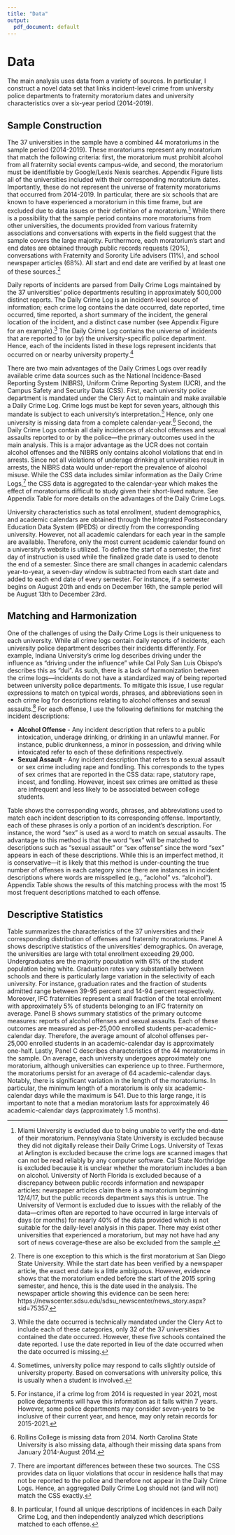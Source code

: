 ```yaml
---
title: "Data"
output:
  pdf_document: default
---
```


# Data \label{section:data}

The main analysis uses data from a variety of sources. In particular, I construct a novel data set that links incident-level crime from university police departments to fraternity moratorium dates and university characteristics over a six-year period (2014-2019).

## Sample Construction \label{section:construction}

The 37 universities in the sample have a combined 44 moratoriums in the sample period (2014-2019). These moratoriums represent any moratorium that match the following criteria: first, the moratorium must prohibit alcohol from all fraternity social events campus-wide, and second, the moratorium must be identifiable by Google/Lexis Nexis searches. Appendix Figure \ref{closure_table} lists all of the universities included with their corresponding moratorium dates. Importantly, these do not represent the universe of fraternity moratoriums that occurred from 2014-2019. In particular, there are six schools that are known to have experienced a moratorium in this time frame, but are excluded due to data issues or their definition of a moratorium.^[Miami University is excluded due to being unable to verify the end-date of their moratorium. Pennsylvania State University is excluded because they did not digitally release their Daily Crime Logs. University of Texas at Arlington is excluded because the crime logs are scanned images that can not be read reliably by any computer software. Cal State Northridge is excluded because it is unclear whether the moratorium includes a ban on alcohol. University of North Florida is excluded because of a discrepancy between public records information and newspaper articles: newspaper articles claim there is a moratorium beginning 12/4/17, but the public records department says this is untrue. The University of Vermont is excluded due to issues with the reliably of the data—crimes often are reported to have occurred in large intervals of days (or months) for nearly 40% of the data provided which is not suitable for the daily-level analysis in this paper. There may exist other universities that experienced a moratorium, but may not have had any sort of news coverage-these are also be excluded from the sample.] While there is a possibility that the sample period contains more moratoriums from other universities, the documents provided from various fraternity associations and conversations with experts in the field suggest that the sample covers the large majority. Furthermore, each moratorium's start and end dates are obtained through public records requests (20%), conversations with Fraternity and Sorority Life advisers (11%), and school newspaper articles (68%). All start and end date are verified by at least one of these sources.^[There is one exception to this which is the first moratorium at San Diego State University. While the start date has been verified by a newspaper article, the exact end date is a little ambiguous. However, evidence shows that the moratorium ended before the start of the 2015 spring semester, and hence, this is the date used in the analysis. The newspaper article showing this evidence can be seen here: https://newscenter.sdsu.edu/sdsu_newscenter/news_story.aspx?sid=75357.]  

Daily reports of incidents are parsed from Daily Crime Logs maintained by the 37 universities' police departments resulting in approximately 500,000 distinct reports. The Daily Crime Log is an incident-level source of information; each crime log contains the date occurred, date reported, time occurred, time reported, a short summary of the incident, the general location of the incident, and a distinct case number (see Appendix Figure \ref{crime_log} for an example).^[While the date occurred is technically mandated under the Clery Act to include each of these categories, only 32 of the 37 universities contained the date occurred. However, these five schools contained the date reported. I use the date reported in lieu of the date occurred when the date occurred is missing.] The Daily Crime Log contains the universe of incidents that are reported to (or by) the university-specific police department. Hence, each of the incidents listed in these logs represent incidents that occurred on or nearby university property.^[Sometimes, university police may respond to calls slightly outside of university property. Based on conversations with university police, this is usually when a student is involved.] 

There are two main advantages of the Daily Crimes Logs over readily available crime data sources such as the National Incidence-Based Reporting System (NIBRS), Uniform Crime Reporting System (UCR), and the Campus Safety and Security Data (CSS). First, each university police department is mandated under the Clery Act to maintain and make available a Daily Crime Log. Crime logs must be kept for seven years, although this mandate is subject to each university's interpretation.^[For instance, if a crime log from 2014 is requested in year 2021, most police departments will have this information as it falls within 7 years. However, some police departments may consider seven-years to be inclusive of their current year, and hence, may only retain records for 2015-2021.] Hence, only one university is missing data from a complete calendar-year.^[Rollins College is missing data from 2014. North Carolina State University is also missing data, although their missing data spans from January 2014-August 2014.] Second, the Daily Crime Logs contain all daily incidences of alcohol offenses and sexual assaults reported to or by the police—the primary outcomes used in the main analysis. This is a major advantage as the UCR does not contain alcohol offenses and the NIBRS only contains alcohol violations that end in arrests. Since not all violations of underage drinking at universities result in arrests, the NIBRS data would under-report the prevalence of alcohol misuse. While the CSS data includes similar information as the Daily Crime Logs,^[There are important differences between these two sources. The CSS provides data on liquor violations that occur in residence halls that may not be reported to the police and therefore not appear in the Daily Crime Logs. Hence, an aggregated Daily Crime Log should not (and will not) match the CSS exactly.] the CSS data is aggregated to the calendar-year which makes the effect of moratoriums difficult to study given their short-lived nature. See Appendix Table \ref{data_used} for more details on the advantages of the Daily Crime Logs.


University characteristics such as total enrollment, student demographics, and academic calendars are obtained through the Integrated Postsecondary Education Data System (IPEDS) or directly from the corresponding university. However, not all academic calendars for each year in the sample are available. Therefore, only the most current academic calendar found on a university's website is utilized. To define the start of a semester, the first day of instruction is used while the finalized grade date is used to denote the end of a semester. Since there are small changes in academic calendars year-to-year, a seven-day window is subtracted from each start date and added to each end date of every semester. For instance, if a semester begins on August 20th and ends on December 16th, the sample period will be August 13th to December 23rd.

## Matching and Harmonization 

One of the challenges of using the Daily Crime Logs is their uniqueness to each university. While all crime logs contain daily reports of incidents, each university police department describes their incidents differently. For example, Indiana University's crime log describes driving under the influence as "driving under the influence" while Cal Poly San Luis Obispo's describes this as "dui". As such, there is a lack of harmonization between the crime logs—incidents do not have a standardized way of being reported between university police departments. To mitigate this issue, I use regular expressions to match on typical words, phrases, and abbreviations seen in each crime log for descriptions relating to alcohol offenses and sexual assaults.^[In particular, I found all unique descriptions of incidences in each Daily Crime Log, and then independently analyzed which descriptions matched to each offense.] For each offense, I use the following definitions for matching the incident descriptions:

* **Alcohol Offense** - Any incident description that refers to a public intoxication, underage drinking, or drinking in an unlawful manner. For instance, public drunkenness, a minor in possession, and driving while intoxicated refer to each of these definitions respectively. 
* **Sexual Assault** - Any incident description that refers to a sexual assault or sex crime including rape and fondling. This corresponds to the types of sex crimes that are reported in the CSS data: rape, statutory rape, incest, and fondling. However, incest sex crimes are omitted as these are infrequent and less likely to be associated between college students.

Table \ref{matching_table} shows the corresponding words, phrases, and abbreviations used to match each incident description to its corresponding offense. Importantly, each of these phrases is only a portion of an incident's description. For instance, the word "sex" is used as a word to match on sexual assaults. The advantage to this method is that the word "sex" will be matched to descriptions such as "sexual assault" or "sex offense" since the word "sex" appears in each of these descriptions. While this is an imperfect method, it is conservative—it is likely that this method is under-counting the true number of offenses in each category since there are instances in incident descriptions where words are misspelled (e.g., "aclohol" vs. "alcohol"). Appendix Table \ref{top_categories} shows the results of this matching process with the most 15 most frequent descriptions matched to each offense. 

## Descriptive Statistics

Table \ref{summary_stats} summarizes the characteristics of the 37 universities and their corresponding distribution of offenses and fraternity moratoriums. Panel A shows descriptive statistics of the universities' demographics. On average, the universities are large with total enrollment exceeding 29,000. Undergraduates are the majority population with 61% of the student population being white. Graduation rates vary substantially between schools and there is particularly large variation in the selectivity of each university. For instance, graduation rates and the fraction of students admitted range between 39-95 percent and 14-94 percent respectively. Moreover, IFC fraternities represent a small fraction of the total enrollment with approximately 5% of students belonging to an IFC fraternity on average. Panel B shows summary statistics of the primary outcome measures: reports of alcohol offenses and sexual assaults. Each of these outcomes are measured as per-25,000 enrolled students per-academic-calendar day. Therefore, the average amount of alcohol offenses per-25,000 enrolled students in an academic-calendar day is approximately one-half. Lastly, Panel C describes characteristics of the 44 moratoriums in the sample. On average, each university undergoes approximately one moratorium, although universities can experience up to three. Furthermore, the moratoriums persist for an average of 64 academic-calendar days. Notably, there is significant variation in the length of the moratoriums. In particular, the minimum length of a moratorium is only six academic-calendar days while the maximum is 541. Due to this large range, it is important to note that a median moratorium lasts for approximately 46 academic-calendar days (approximately 1.5 months). 



